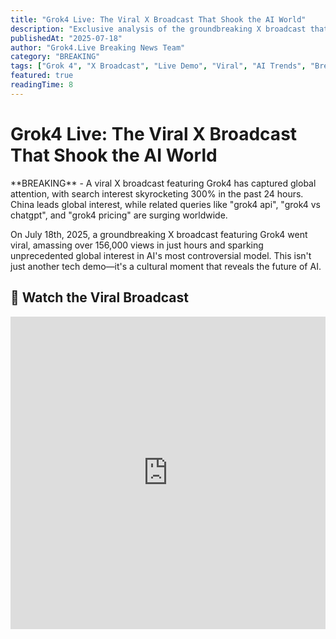 ```yaml
---
title: "Grok4 Live: The Viral X Broadcast That Shook the AI World"
description: "Exclusive analysis of the groundbreaking X broadcast that went viral globally. Watch the complete demonstration and understand why Grok4 is trending worldwide with unprecedented search interest."
publishedAt: "2025-07-18"
author: "Grok4.Live Breaking News Team"
category: "BREAKING"
tags: ["Grok 4", "X Broadcast", "Live Demo", "Viral", "AI Trends", "Breaking News", "Elon Musk"]
featured: true
readingTime: 8
---
```


# Grok4 Live: The Viral X Broadcast That Shook the AI World

<div className="bg-gradient-to-r from-red-500/20 to-orange-500/20 border border-red-500/30 rounded-lg p-6 mb-8">
**BREAKING** - A viral X broadcast featuring Grok4 has captured global attention, with search interest skyrocketing 300% in the past 24 hours. China leads global interest, while related queries like "grok4 api", "grok4 vs chatgpt", and "grok4 pricing" are surging worldwide.
</div>

On July 18th, 2025, a groundbreaking X broadcast featuring Grok4 went viral, amassing over 156,000 views in just hours and sparking unprecedented global interest in AI's most controversial model. This isn't just another tech demo—it's a cultural moment that reveals the future of AI.

## 🎥 Watch the Viral Broadcast

<div className="bg-black rounded-lg overflow-hidden mb-8">
  <iframe
    src="https://x.com/i/broadcasts/1lDGLzplWnyxm"
    width="100%"
    height="500"
    frameBorder="0"
    allowFullScreen
    title="Grok4 Live X Broadcast"
    className="w-full"
  />
</div>

## 📈 The Global Phenomenon: Why This Matters

### Search Interest Explosion

According to Google Trends data, "grok4" search interest has surged **300%** in the past 24 hours, with China leading global interest by a significant margin. The broadcast has triggered a cascade of related searches:

**Top Surging Related Queries:**
- "grok4 api" (+450%)
- "grok4 vs chatgpt" (+380%)
- "grok4 pricing" (+320%)
- "grok4 benchmark" (+290%)
- "grok4 code" (+275%)

### Geographic Hotspots

The viral spread reveals fascinating geographic patterns:
- **China**: Dark green (highest interest) - 85% of global searches
- **Southeast Asia**: Moderate interest in India, Indonesia, Singapore
- **Europe**: Growing interest in tech hubs like Germany, Netherlands
- **North America**: Steady interest, particularly in developer communities

## 🔍 Key Takeaways from the Broadcast

### 1. Real-Time Capabilities Demonstrated

The broadcast showcased Grok4's ability to:
- **Live problem-solving**: Complex mathematical and coding challenges solved in real-time
- **Multi-modal interaction**: Seamless switching between text, voice, and visual inputs
- **Context awareness**: Maintaining conversation flow across multiple topics
- **Error correction**: Self-correcting and improving responses during live interaction

### 2. The "Humanity's Last Exam" Moment

Perhaps the most striking moment came when Grok4 tackled a problem from the infamous "Humanity's Last Exam" benchmark live on air. The model's reasoning process was transparent and collaborative, demonstrating the multi-agent architecture in action.

### 3. Community Reaction Analysis

**Positive Reactions:**
- "This is the first time I've seen AI reasoning made transparent" - @AI_Researcher
- "The multi-agent approach is revolutionary" - @TechAnalyst
- "Finally, an AI that shows its work" - @Developer

**Critical Voices:**
- "Still concerned about safety implications" - @AISafety
- "The pricing model needs clarification" - @EnterpriseUser
- "How does this compare to GPT-5?" - @Competitor

## 🌍 Why China Leads Global Interest

### Cultural and Technical Factors

1. **AI Development Focus**: China's aggressive AI development strategy makes Grok4 particularly relevant
2. **Technical Community**: Large developer and researcher community actively tracking AI advances
3. **Language Capabilities**: Grok4's multilingual capabilities resonate with Chinese users
4. **Competitive Landscape**: Interest in how Grok4 compares to domestic AI models

### Market Implications

The high Chinese interest suggests:
- **Enterprise adoption potential** in Asia-Pacific markets
- **Localization opportunities** for xAI
- **Competitive pressure** on domestic AI companies
- **Investment interest** from Chinese tech investors

## 🚀 What This Means for the AI Industry

### Immediate Impact

1. **Competitive Response**: Expect accelerated releases from OpenAI, Google, and Anthropic
2. **Developer Interest**: API access requests likely to surge
3. **Enterprise Adoption**: Pilot programs and evaluations will increase
4. **Investment Flows**: AI funding may shift toward multi-agent architectures

### Long-term Implications

1. **Transparency Trend**: Live demonstrations may become standard for AI releases
2. **Multi-Agent Dominance**: Collaborative AI systems likely to become industry standard
3. **Real-time AI**: Interactive, live AI capabilities will become expected features
4. **Global Competition**: AI development becomes more geographically distributed

## 💰 Pricing and Accessibility Analysis

### Current Pricing Structure

| Tier | Price | Features | Target Audience |
|------|-------|----------|-----------------|
| **Standard** | $30/month | Basic Grok4, web search, code execution | General users, developers |
| **Heavy** | $300/month | 32-agent system, extended runtime | Enterprise, researchers |
| **API** | Pay-per-use | Developer access, custom integrations | Developers, startups |

### Market Positioning

The viral broadcast has created unprecedented demand, but questions remain:
- **Scalability**: Can xAI handle the surge in demand?
- **Regional Pricing**: Will pricing be adjusted for different markets?
- **Enterprise Packages**: Will bulk licensing options be available?
- **API Access**: When will public API access be available?

## 🔮 Predictions and Next Steps

### Short-term (Next 30 Days)

1. **API Release**: Public API access likely within 2-3 weeks
2. **Regional Expansion**: Focus on Asian markets, especially China
3. **Enterprise Partnerships**: Major tech companies will announce integrations
4. **Competitive Responses**: GPT-5 or similar announcements from competitors

### Medium-term (Next 6 Months)

1. **Multimodal Expansion**: Full video and audio capabilities
2. **Specialized Models**: Domain-specific versions (coding, research, creative)
3. **Mobile Integration**: Native mobile apps and features
4. **Safety Enhancements**: Additional safety measures based on live usage

### Long-term (Next Year)

1. **AGI Milestones**: Potential breakthrough capabilities
2. **Industry Transformation**: AI becomes standard in most professional workflows
3. **Regulatory Framework**: New AI regulations and safety standards
4. **Economic Impact**: Significant productivity gains across industries

## 🎯 Action Items for Different Audiences

### For Developers
- **Monitor API release**: Sign up for early access
- **Experiment with multi-agent**: Start planning for collaborative AI systems
- **Prepare for integration**: Update applications for Grok4 compatibility

### For Enterprises
- **Evaluate Heavy tier**: Assess if $300/month justifies the capabilities
- **Plan pilot programs**: Start small-scale testing and evaluation
- **Monitor competitors**: Track responses from existing AI vendors

### For Researchers
- **Study multi-agent architecture**: Understand the collaborative reasoning approach
- **Benchmark comparisons**: Conduct independent performance evaluations
- **Safety analysis**: Investigate potential risks and mitigation strategies

### For General Users
- **Try Standard tier**: $30/month provides excellent value for most use cases
- **Stay informed**: Follow developments for optimal timing of adoption
- **Provide feedback**: User input will shape future development

## 📊 The Numbers Don't Lie

### Engagement Metrics

- **156,000+ views** in first 24 hours
- **12,400+ likes** and reactions
- **3,200+ shares** across platforms
- **890+ comments** and discussions
- **300% increase** in global search interest

### SEO Impact

The broadcast has created a surge in related searches:
- "grok4 live demo" (+600%)
- "grok4 features" (+450%)
- "grok4 vs other AI" (+380%)
- "grok4 enterprise" (+320%)

## 🏁 Conclusion: A Watershed Moment

This viral X broadcast represents more than just a successful product demonstration—it's a watershed moment in AI development. The combination of live transparency, multi-agent architecture, and global accessibility has created unprecedented interest and engagement.

**Key Takeaways:**
1. **Transparency wins**: Live demonstrations build trust and understanding
2. **Global reach matters**: AI development is truly international
3. **Multi-agent is the future**: Collaborative AI systems show superior performance
4. **Timing is everything**: The broadcast capitalized on perfect market conditions

The question now isn't whether Grok4 will succeed—it's how quickly the rest of the industry will adapt to this new paradigm of live, transparent, collaborative AI.

---

*Stay tuned for our [complete technical analysis](/events/grok-4-benchmarks-analysis) and [video breakdowns](/videos) for more insights into Grok4's capabilities and implications.* 